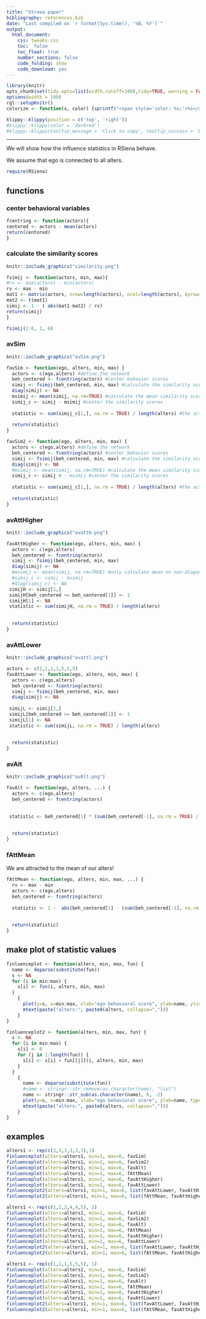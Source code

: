 ```yaml
---
title: "Strava paper"
bibliography: references.bib
date: "Last compiled on `r format(Sys.time(), '%B, %Y')`"
output: 
  html_document:
    css: tweaks.css
    toc:  false
    toc_float: true
    number_sections: false
    code_folding: show
    code_download: yes
---
```


```r
library(knitr)
opts_chunk$set(tidy.opts=list(width.cutoff=100),tidy=TRUE, warning = FALSE, results="hold", message = FALSE,comment = "#>", cache=TRUE, class.source=c("test"), class.output=c("test2"))
options(width = 100)
rgl::setupKnitr()
colorize <- function(x, color) {sprintf("<span style='color: %s;'>%s</span>", color, x) }
```

```r
klippy::klippy(position = c('top', 'right'))
#klippy::klippy(color = 'darkred')
#klippy::klippy(tooltip_message = 'Click to copy', tooltip_success = 'Done')
```

----  

We will show how the influence statistics in RSiena behave. 

We assume that ego is connected to all alters. 


```r
require(RSiena)
```

## functions


### center behavioral variables

```r
fcentring <- function(actors){
centored <- actors - mean(actors)
return(centored)
}
```

### calculate the similarity scores

```r
knitr::include_graphics("similarity.png")
```


```r
fsimij <- function(actors, min, max){
#rv <- max(actors) - min(actors)
rv <- max - min
mat1 <- matrix(actors, nrow=length(actors), ncol=length(actors), byrow=TRUE)
mat2 <- t(mat1)
simij <- 1 - ( abs(mat1-mat2) / rv)
return(simij)
}
```



```r
fsimij(1:6, 1, 6)
```

### avSim

```r
knitr::include_graphics("avSim.png")
```

```r
favSim <- function(ego, alters, min, max) {
  actors <- c(ego,alters) #define the network
  beh_centered <- fcentring(actors) #center behavior scores
  simij <- fsimij(beh_centered, min, max) #calculate the similarity scores
  diag(simij) <- NA
  msimij <- mean(simij, na.rm=TRUE) #calculate the mean similarity score. only calculate mean on non-diagonal cells??!!
  simij_c <- simij - msimij #center the similarity scores
  
  statistic <- sum(simij_c[1,], na.rm = TRUE) / length(alters) #the actual statistic
  
  return(statistic)
}
```

```r
favSim2 <- function(ego, alters, min, max) {
  actors <- c(ego,alters) #define the network
  beh_centered <- fcentring(actors) #center behavior scores
  simij <- fsimij(beh_centered, min, max) #calculate the similarity scores
  diag(simij) <- NA
  #msimij <- mean(simij, na.rm=TRUE) #calculate the mean similarity score. only calculate mean on non-diagonal cells??!!
  simij_c <- simij # - msimij #center the similarity scores
  
  statistic <- sum(simij_c[1,], na.rm = TRUE) / length(alters) #the actual statistic
  
  return(statistic)
}
```



### avAttHigher

```r
knitr::include_graphics("avattH.png")
```


```r
favAttHigher <- function(ego, alters, min, max) {
  actors <- c(ego,alters)
  beh_centered <- fcentring(actors)
  simij <- fsimij(beh_centered, min, max)
  diag(simij) <- NA
  #msimij <- mean(simij, na.rm=TRUE) #only calculate mean on non-diagonal cells??!!
  #simij_c <- simij - msimij
  #diag(simij_c) <- NA 
 simijH <- simij[1,]
 simijH[beh_centered <= beh_centered[1]] <- 1
 simijH[1] <- NA
 statistic <- sum(simijH, na.rm = TRUE) / length(alters)
  
 
  return(statistic)
}
```

### avAttLower

```r
knitr::include_graphics("avattl.png")
```

```r
actors <- c(1,1,1,1,5,5,5)
favAttLower <- function(ego, alters, min, max) {
  actors <- c(ego,alters)
  beh_centered <- fcentring(actors)
  simij <- fsimij(beh_centered, min, max)
  diag(simij) <- NA
  
 simijL <- simij[1,]
 simijL[beh_centered >= beh_centered[1]] <- 1
 simijL[1] <- NA
 statistic <- sum(simijL, na.rm = TRUE) / length(alters)
  
 
  return(statistic)
}
```

### avAlt

```r
knitr::include_graphics("avAlt.png")
```
```r
favAlt <- function(ego, alters, ...) {
  actors <- c(ego,alters)
  beh_centered <- fcentring(actors)
  
  
 statistic <- beh_centered[1] * (sum(beh_centered[-1], na.rm = TRUE) / length(alters))
  
 
  return(statistic)
}
```

### fAttMean

We are attracted to the mean of our alters! 

```r
fAttMean <- function(ego, alters, min, max, ...) {
  rv <- max - min
  actors <- c(ego,alters)
  beh_centered <- fcentring(actors)
  
  statistic <- 1 -  abs(beh_centered[1] - (sum(beh_centered[-1], na.rm = TRUE) / length(alters)))/rv #thus we strive for a highest local similarity score!
  
 
  return(statistic)
}
```

## make plot of statistic values 

```r
finluenceplot <- function(alters, min, max, fun) {
  name <- deparse(substitute(fun))
  s <- NA
  for (i in min:max) {
    s[i] <- fun(i, alters, min, max)
  }
    {
      plot(y=s, x=min:max, xlab="ego behavioral score", ylab=name, ylim=c(-1,1), type="b")
      mtext(paste("alters:", paste0(alters, collapse=",")))
    }
}
```


```r
finluenceplot2 <- function(alters, min, max, fun) {
  s <- NA
  for (i in min:max) {
    s[i] <- 0
    for (j in 1:length(fun)) {
      s[i] <- s[i] + fun[[j]](i, alters, min, max)      
    }
  }
    {
      name <- deparse(substitute(fun))
      #name <- stringr::str_remove(as.character(name), "list")
      name <- stringr::str_sub(as.character(name), 6, -2)
      plot(y=s, x=min:max, xlab="ego behavioral score", ylab=name, type="b")
      mtext(paste("alters:", paste0(alters, collapse=",")))
    }
}
```



## examples

```r
alters1 <- rep(c(3,3,3,3,3,3),1)
finluenceplot(alters=alters1, min=1, max=6, favSim)
finluenceplot(alters=alters1, min=1, max=6, favSim2)
finluenceplot(alters=alters1, min=1, max=6, favAlt)
finluenceplot(alters=alters1, min=1, max=6, fAttMean)
finluenceplot(alters=alters1, min=1, max=6, favAttHigher)
finluenceplot(alters=alters1, min=1, max=6, favAttLower)
finluenceplot2(alters=alters1, min=1, max=6, list(favAttLower, favAttHigher))
finluenceplot2(alters=alters1, min=1, max=6, list(fAttMean, favAttHigher))
```

```r
alters1 <- rep(c(1,2,2,4,4,5), 1)
finluenceplot(alters=alters1, min=1, max=6, favSim)
finluenceplot(alters=alters1, min=1, max=6, favSim2)
finluenceplot(alters=alters1, min=1, max=6, favAlt)
finluenceplot(alters=alters1, min=1, max=6, fAttMean)
finluenceplot(alters=alters1, min=1, max=6, favAttHigher)
finluenceplot(alters=alters1, min=1, max=6, favAttLower)
finluenceplot2(alters=alters1, min=1, max=6, list(favAttLower, favAttHigher))
finluenceplot2(alters=alters1, min=1, max=6, list(fAttMean, favAttHigher))
```

```r
alters1 <- rep(c(1,1,1,5,5,5), 1)
finluenceplot(alters=alters1, min=1, max=6, favSim)
finluenceplot(alters=alters1, min=1, max=6, favSim2)
finluenceplot(alters=alters1, min=1, max=6, favAlt)
finluenceplot(alters=alters1, min=1, max=6, fAttMean)
finluenceplot(alters=alters1, min=1, max=6, favAttHigher)
finluenceplot(alters=alters1, min=1, max=6, favAttLower)
finluenceplot2(alters=alters1, min=1, max=6, list(favAttLower, favAttHigher))
finluenceplot2(alters=alters1, min=1, max=6, list(fAttMean, favAttHigher))
```